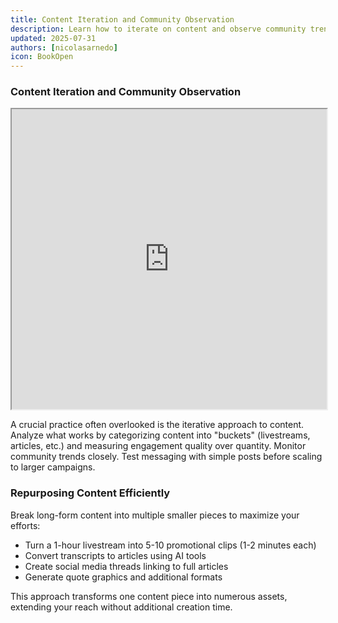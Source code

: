 ```yaml
---
title: Content Iteration and Community Observation
description: Learn how to iterate on content and observe community trends effectively
updated: 2025-07-31
authors: [nicolasarnedo]
icon: BookOpen
---
```


### Content Iteration and Community Observation

<div style={{ margin: '2rem 0' }}>
  <iframe 
    src="https://drive.google.com/file/d/19GoE0ZRpjeqFBawiTc3C8rFEZuKLJODS/preview" 
    width="100%" 
    height="480" 
    allow="autoplay"
    style={{ border: 'none', borderRadius: '8px' }}
  ></iframe>
</div>

A crucial practice often overlooked is the iterative approach to content. Analyze what works by categorizing content into "buckets" (livestreams, articles, etc.) and measuring engagement quality over quantity. 
Monitor community trends closely. Test messaging with simple posts before scaling to larger campaigns. 

### Repurposing Content Efficiently

Break long-form content into multiple smaller pieces to maximize your efforts:
- Turn a 1-hour livestream into 5-10 promotional clips (1-2 minutes each)
- Convert transcripts to articles using AI tools
- Create social media threads linking to full articles
- Generate quote graphics and additional formats

This approach transforms one content piece into numerous assets, extending your reach without additional creation time.